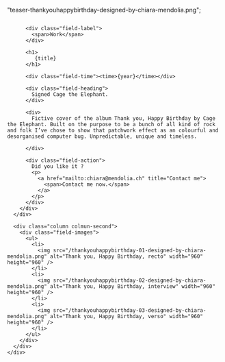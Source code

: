   "teaser-thankyouhappybirthday-designed-by-chiara-mendolia.png";


<Layout class="work" title={title}>
  <main class="region-content work">
    <div class="region">
      <div class="column column-first">
        <div class="field-body">

          <div class="field-label">
            <span>Work</span>
          </div>

          <h1>
             {title}
          </h1>

          <div class="field-time"><time>{year}</time></div>

          <div class="field-heading">
            Signed Cage the Elephant.
          </div>

          <div>
            Fictive cover of the album Thank you, Happy Birthday by Cage the Elephant. Built on the purpose to be a bunch of all kind of rock and folk I’ve chose to show that patchwork effect as an colourful and desorganised computer bug. Unpredictable, unique and timeless.

          </div>

          <div class="field-action">
            Did you like it ?
            <p>
              <a href="mailto:chiara@mendolia.ch" title="Contact me">
                <span>Contact me now.</span>
              </a>
            </p>
          </div>
        </div>
      </div>

      <div class="column colmun-second">
        <div class="field-images">
          <ul>
            <li>
              <img src="/thankyouhappybirthday-01-designed-by-chiara-mendolia.png" alt="Thank you, Happy Birthday, recto" width="960" height="960" />
            </li>
            <li>
              <img src="/thankyouhappybirthday-02-designed-by-chiara-mendolia.png" alt="Thank you, Happy Birthday, interview" width="960" height="960" />
            </li>
            <li>
              <img src="/thankyouhappybirthday-03-designed-by-chiara-mendolia.png" alt="Thank you, Happy Birthday, verso" width="960" height="960" />
            </li>
          </ul>
        </div>
      </div>
    </div>

  </main>
</Layout>
